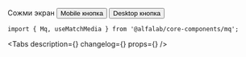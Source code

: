



<Meta
    title='Компоненты/Mq'
    component={Mq}
/>


<!-- Canvas -->

<Story name='Mq'>
    <Space>
        <Typography.Title view='small'>
            Сожми экран
        </Typography.Title>
        <Mq query='--mobile'>
            <Button>Mobile кнопка</Button>
        </Mq>
        <Mq query='--tablet-s'>
            <Button>Desktop кнопка</Button>
        </Mq>
    </Space>
</Story>


<!-- Docs -->

<ComponentHeader
    name='Mq'
    version={version}
    package='@alfalab/core-components/mq'
    stage={1}
/>

```tsx
import { Mq, useMatchMedia } from '@alfalab/core-components/mq';
```

<Tabs
    description={<Description />}
    changelog={<Changelog />}
    props={<Props of={Mq} />}
/>
